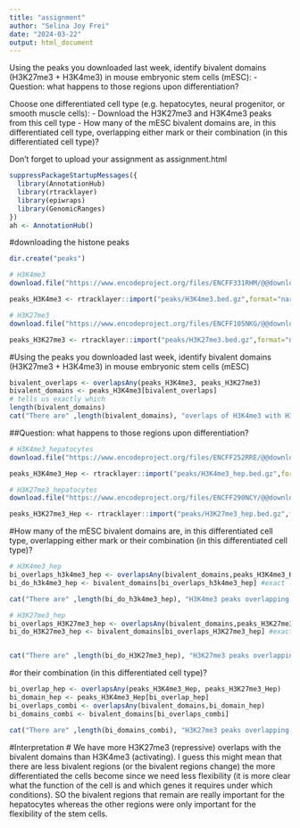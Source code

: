```yaml
---
title: "assignment"
author: "Selina Joy Frei"
date: "2024-03-22"
output: html_document
---
```


Using the peaks you downloaded last week, identify bivalent domains (H3K27me3 + H3K4me3) in mouse embryonic stem cells (mESC):
- Question: what happens to those regions upon differentiation?

Choose one differentiated cell type (e.g. hepatocytes, neural progenitor, or smooth muscle cells):
- Download the H3K27me3 and H3K4me3 peaks from this cell type
- How many of the mESC bivalent domains are, in this differentiated cell type, overlapping either mark or their combination (in this differentiated cell type)?

Don’t forget to upload your assignment as assignment.html

```r
suppressPackageStartupMessages({
  library(AnnotationHub)
  library(rtracklayer)
  library(epiwraps)
  library(GenomicRanges)
})
ah <- AnnotationHub()
```

#downloading the histone peaks
```r
dir.create("peaks")

# H3K4me3
download.file("https://www.encodeproject.org/files/ENCFF331RHM/@@download/ENCFF331RHM.bed.gz", dest="peaks/H3K4me3.bed.gz")

peaks_H3K4me3 <- rtracklayer::import("peaks/H3K4me3.bed.gz",format="narrowPeak")

# H3K27me3
download.file("https://www.encodeproject.org/files/ENCFF105NKG/@@download/ENCFF105NKG.bed.gz", dest="peaks/H3K27me3.bed.gz")

peaks_H3K27me3 <- rtracklayer::import("peaks/H3K27me3.bed.gz",format="narrowPeak")

```

#Using the peaks you downloaded last week, identify bivalent domains (H3K27me3 + H3K4me3) in mouse embryonic stem cells (mESC)

```r
bivalent_overlaps <- overlapsAny(peaks_H3K4me3, peaks_H3K27me3)
bivalent_domains <- peaks_H3K4me3[bivalent_overlaps]
# tells us exactly which 
length(bivalent_domains)
cat("There are" ,length(bivalent_domains), "overlaps of H3K4me3 with H3K27me3.")
```

##Question: what happens to those regions upon differentiation?

```r

# H3K4me3_hepatocytes
download.file("https://www.encodeproject.org/files/ENCFF252RRE/@@download/ENCFF252RRE.bed.gz", dest="peaks/H3K4me3_hep.bed.gz")

peaks_H3K4me3_Hep <- rtracklayer::import("peaks/H3K4me3_hep.bed.gz",format="narrowPeak")

# H3K27me3_hepatocytes
download.file("https://www.encodeproject.org/files/ENCFF290NCY/@@download/ENCFF290NCY.bed.gz", dest="peaks/H3K27me3_hep.bed.gz")

peaks_H3K27me3_Hep <- rtracklayer::import("peaks/H3K27me3_hep.bed.gz",format="narrowPeak")

```

#How many of the mESC bivalent domains are, in this differentiated cell type, overlapping either mark or their combination (in this differentiated cell type)?
```r
# H3K4me3_hep
bi_overlaps_h3k4me3_hep <- overlapsAny(bivalent_domains,peaks_H3K4me3_Hep) 
bi_do_h3k4me3_hep <- bivalent_domains[bi_overlaps_h3k4me3_hep] #exact locations (peaks) where overlaps occur

cat("There are" ,length(bi_do_h3k4me3_hep), "H3K4me3 peaks overlapping with the identified bivalent domains. " )

# H3K27me3_hep
bi_overlaps_H3K27me3_hep <- overlapsAny(bivalent_domains,peaks_H3K27me3_Hep) 
bi_do_H3K27me3_hep <- bivalent_domains[bi_overlaps_H3K27me3_hep] #exact locations (peaks) where overlaps occur


cat("There are" ,length(bi_do_H3K27me3_hep), "H3K27me3 peaks overlapping with the identified bivalent . " )
```

#or their combination (in this differentiated cell type)?
```r
bi_overlap_hep <- overlapsAny(peaks_H3K4me3_Hep, peaks_H3K27me3_Hep)
bi_domain_hep <- peaks_H3K4me3_Hep[bi_overlap_hep]
bi_overlaps_combi <- overlapsAny(bivalent_domains,bi_domain_hep)
bi_domains_combi <- bivalent_domains[bi_overlaps_combi]

cat("There are" ,length(bi_domains_combi), "H3K27me3 peaks overlapping with the identified bivalent . " )
```
#Interpretation
# We have more H3K27me3 (repressive) overlaps with the bivalent domains than H3K4me3 (activating). I guess this might mean that there are less bivalent regions (or the bivalent regions change) the more differentiated the cells become since we need less flexibility (it is more clear what the function of the cell is and which genes it requires under which conditions). SO the bivalent regions that remain are really important for the hepatocytes whereas the other regions were only important for the flexibility of the stem cells. 
